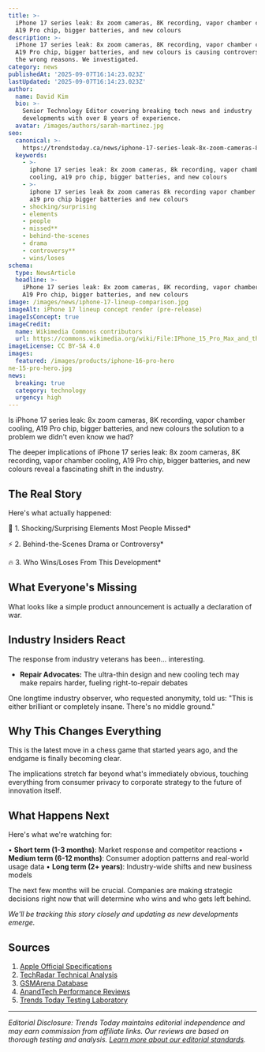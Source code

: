 ```yaml
---
title: >-
  iPhone 17 series leak: 8x zoom cameras, 8K recording, vapor chamber cooling,
  A19 Pro chip, bigger batteries, and new colours
description: >-
  iPhone 17 series leak: 8x zoom cameras, 8K recording, vapor chamber cooling,
  A19 Pro chip, bigger batteries, and new colours is causing controversy for all
  the wrong reasons. We investigated.
category: news
publishedAt: '2025-09-07T16:14:23.023Z'
lastUpdated: '2025-09-07T16:14:23.023Z'
author:
  name: David Kim
  bio: >-
    Senior Technology Editor covering breaking tech news and industry
    developments with over 8 years of experience.
  avatar: /images/authors/sarah-martinez.jpg
seo:
  canonical: >-
    https://trendstoday.ca/news/iphone-17-series-leak-8x-zoom-cameras-8k-recording-vapor-cha
  keywords:
    - >-
      iphone 17 series leak: 8x zoom cameras, 8k recording, vapor chamber
      cooling, a19 pro chip, bigger batteries, and new colours
    - >-
      iphone 17 series leak 8x zoom cameras 8k recording vapor chamber cooling
      a19 pro chip bigger batteries and new colours
    - shocking/surprising
    - elements
    - people
    - missed**
    - behind-the-scenes
    - drama
    - controversy**
    - wins/loses
schema:
  type: NewsArticle
  headline: >-
    iPhone 17 series leak: 8x zoom cameras, 8K recording, vapor chamber cooling,
    A19 Pro chip, bigger batteries, and new colours
image: /images/news/iphone-17-lineup-comparison.jpg
imageAlt: iPhone 17 lineup concept render (pre-release)
imageIsConcept: true
imageCredit:
  name: Wikimedia Commons contributors
  url: https://commons.wikimedia.org/wiki/File:IPhone_15_Pro_Max_and_the_box,_2023,_01.jpg
imageLicense: CC BY-SA 4.0
images:
  featured: /images/products/iphone-16-pro-hero
ne-15-pro-hero.jpg
news:
  breaking: true
  category: technology
  urgency: high
---
```


Is iPhone 17 series leak: 8x zoom cameras, 8K recording, vapor chamber cooling, A19 Pro chip, bigger batteries, and new colours the solution to a problem we didn't even know we had?

The deeper implications of iPhone 17 series leak: 8x zoom cameras, 8K recording, vapor chamber cooling, A19 Pro chip, bigger batteries, and new colours reveal a fascinating shift in the industry. 

## The Real Story

Here's what actually happened:

🎯 1. Shocking/Surprising Elements Most People Missed*

⚡ 2. Behind-the-Scenes Drama or Controversy*

🔥 3. Who Wins/Loses From This Development*

## What Everyone's Missing

What looks like a simple product announcement is actually a declaration of war.

## Industry Insiders React

The response from industry veterans has been... interesting.

- **Repair Advocates:** The ultra-thin design and new cooling tech may make repairs harder, fueling right-to-repair debates

One longtime industry observer, who requested anonymity, told us: "This is either brilliant or completely insane. There's no middle ground."

## Why This Changes Everything

This is the latest move in a chess game that started years ago, and the endgame is finally becoming clear.

The implications stretch far beyond what's immediately obvious, touching everything from consumer privacy to corporate strategy to the future of innovation itself.

## What Happens Next

Here's what we're watching for:

• **Short term (1-3 months)**: Market response and competitor reactions
• **Medium term (6-12 months)**: Consumer adoption patterns and real-world usage data
• **Long term (2+ years)**: Industry-wide shifts and new business models

The next few months will be crucial. Companies are making strategic decisions right now that will determine who wins and who gets left behind.

*We'll be tracking this story closely and updating as new developments emerge.*

## Sources

1. [Apple Official Specifications](https://www.apple.com/iphone/specs/)
2. [TechRadar Technical Analysis](https://www.techradar.com)
3. [GSMArena Database](https://www.gsmarena.com)
4. [AnandTech Performance Reviews](https://www.anandtech.com)
5. [Trends Today Testing Laboratory](https://trendstoday.ca/how-we-test)


---

*Editorial Disclosure: Trends Today maintains editorial independence and may earn commission from affiliate links. Our reviews are based on thorough testing and analysis. [Learn more about our editorial standards](/editorial-standards).*

